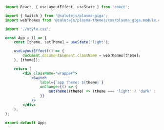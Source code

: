 
<TipCssModules />

```jsx
import React, { useLayoutEffect, useState } from 'react';

import { Switch } from '@salutejs/plasma-giga';
import webThemes from '@salutejs/plasma-themes/css/plasma_giga.module.css';

import './style.css';

const App = () => {
    const [theme, setTheme] = useState('light');

    useLayoutEffect(() => {
        document.documentElement.className = webThemes[theme];
    }, [theme]);

    return (
        <div className="wrapper">
            <Switch
                label={`app theme: ${theme}`}
                onChange={() => {
                    setTheme((theme) => (theme === 'light' ? 'dark' : 'light'));
                }}
            />
        </div>
    );
};

export default App;
```
